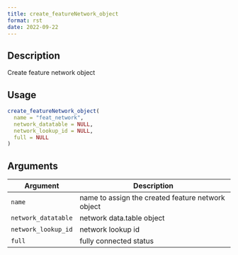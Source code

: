 ```yaml
--- 
title: create_featureNetwork_object 
format: rst 
date: 2022-09-22 
--- 
```


## Description

Create feature network object


## Usage

```r
create_featureNetwork_object(
  name = "feat_network",
  network_datatable = NULL,
  network_lookup_id = NULL,
  full = NULL
)
```


## Arguments

Argument      |Description
------------- |----------------
`name`     |     name to assign the created feature network object
`network_datatable`     |     network data.table object
`network_lookup_id`     |     network lookup id
`full`     |     fully connected status


